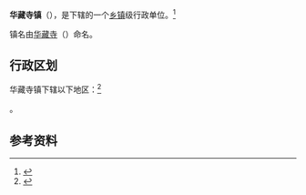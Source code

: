 {{中国乡级行政区|62/06/23/100/000}}

'''华藏寺镇'''（{{bo|z=རབ་རྒྱས་དགོན་གྱོང་རྡལ།|p=Rabgyagoin Kyongdai}}），是{{PRC admin/fullname|62/06/23/100/000|3}}下辖的一个[[乡镇|乡镇]]级行政单位。<ref>{{PRC admin/ref sgc|{{PRC admin/parent|62/06/23/100/000}}}}</ref>

镇名由[[华藏寺|华藏寺]]（{{bo|z=རབ་རྒྱས་དགོན།|p=Rabgya Goin}}）命名。
== 行政区划 ==

华藏寺镇下辖以下地区：<ref>{{PRC admin/ref sgc|62/06/23/100/000}}</ref>

{{PRC admin/children|62/06/23/100/000}}。

== 参考资料 ==

{{reflist}}

{{行政区划小作品}}
{{PRC admin/navcat|62/06/23/100/000}}